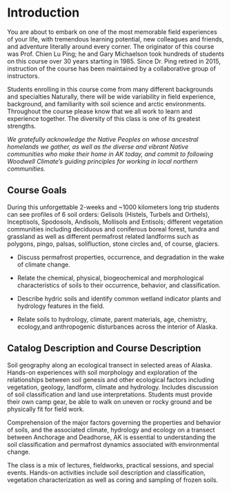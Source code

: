 # Introduction

You are about to embark on one of the most memorable field experiences of your life, with tremendous learning potential, new colleagues and friends, and adventure literally around every corner. The originator of this course was Prof. Chien Lu Ping; he and Gary Michaelson took hundreds of students on this course over 30 years starting in 1985. Since Dr. Ping retired in 2015, instruction of the course has been maintained by a collaborative group of instructors.

Students enrolling in this course come from many different backgrounds and specialties Naturally, there will be wide variability in field experience, background, and familiarity with soil science and arctic environments. Throughout the course please know that we all work to learn and experience together. The diversity of this class is one of its greatest strengths. 

*We gratefully acknowledge the Native Peoples on whose ancestral homelands we gather, as well as the diverse and vibrant Native communities who make their home in AK today, and commit to following Woodwell Climate’s guiding principles for working in local northern communities.*

## Course Goals

During this unforgettable 2-weeks and ~1000 kilometers long trip students can
see profiles of 6 soil orders: Gelisols (Histels, Turbels and Orthels), Inceptisols,
Spodosols, Andisols, Mollisols and Entisols; different vegetation communities
including deciduous and coniferous boreal forest, tundra and grassland as well as
different permafrost related landforms such as polygons, pingo, palsas,
solifluction, stone circles and, of course, glaciers.

- Discuss permafrost properties, occurrence, and degradation in the wake of
climate change.

- Relate the chemical, physical, biogeochemical and morphological characteristics
of soils to their occurrence, behavior, and classification.

- Describe hydric soils and identify common wetland indicator plants and
hydrology features in the field.

- Relate soils to hydrology, climate, parent materials, age, chemistry, ecology,and
anthropogenic disturbances across the interior of Alaska.

## Catalog Description and Course Description

Soil geography along an ecological transect in selected areas of Alaska. Hands-on experiences with soil morphology and exploration of the relationships between soil genesis and other ecological factors including vegetation, geology, landform, climate and hydrology. Includes discussion of soil classification and land use interpretations. Students must provide their own camp gear, be able to walk on uneven or rocky ground and be physically fit for field work.

Comprehension of the major factors governing the properties and behavior of soils, and the associated climate, hydrology and ecology on a transect between Anchorage and Deadhorse, AK is essential to understanding the soil classification and permafrost dynamics associated with environmental change.

The class is a mix of lectures, fieldworks, practical sessions, and special events.
Hands-on activities include soil description and classification, vegetation
characterization as well as coring and sampling of frozen soils.